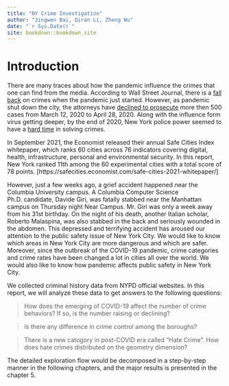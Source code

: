 ```yaml
--- 
title: "NY Crime Investigation"
author: "Jingwen Bai, Qiran Li, Zheng Wu"
date: "`r Sys.Date()`"
site: bookdown::bookdown_site
---
```


# Introduction


There are many traces about how the pandemic influence the crimes that one can find from the media. According to Wall Street Journal, there is a [fall back](https://www.wsj.com/articles/new-york-city-crime-falls-as-coronavirus-takes-hold-11584998470) on crimes when the pandemic just started. However, as pandemic shut down the city, the attorneys have [declined to prosecute](https://www.wsj.com/articles/some-crimes-in-new-york-city-evade-prosecution-during-coronavirus-11588110554) more then 500 cases from March 12, 2020 to April 28, 2020. Along with the influence form virus getting deeper, by the end of 2020, New York police power seemed to have a [hard time](https://www.wsj.com/articles/new-york-city-police-solve-fewer-crimes-in-pandemic-11606917600) in solving crimes.

In September 2021, the Economist released their annual Safe Cities Index whitepaper, which ranks 60 cities across 76 indicators covering digital, health, infrastructure, personal and environmental security. In this report, New York ranked 11th among the 60 experimental cities with a total score of 78 points. [https://safecities.economist.com/safe-cities-2021-whitepaper/]

However, just a few weeks ago, a grief accident happened near the Columbia University campus. A Columbia Computer Science Ph.D. candidate, Davide Giri, was fatally stabbed near the Manhattan campus on Thursday night Near Campus. Mr. Giri was only a week away from his 31st birthday. On the night of his death, another Italian scholar, Roberto Malaspina, was also stabbed in the back and seriously wounded in the abdomen. This depressed and terrifying accident has aroused our attention to the public safety issue of New York City. We would like to know which areas in New York City are more dangerous and which are safer. Moreover, since the outbreak of the COVID-19 pandemic, crime categories and crime rates have been changed a lot in cities all over the world. We would also like to know how pandemic affects public safety in New York City.

We collected criminal history data from NYPD official websites. In this report, we will analyze these data to get answers to the following questions:

> How does the emerging of COVID-19 affect the number of crime behaviors? If so, is the number raising or declining?

> Is there any difference in crime control among the boroughs?

> There is a new catogory in post-COVID era called "Hate Crime". How does hate crimes distributed on the geometry dimension?

The detailed exploration flow would be decomposed in a step-by-step manner in the following chapters, and the major results is presented in the chapter 5.   

